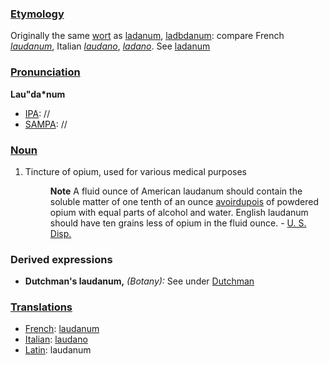===[[Etymology]]===
Originally the same [[wort]] as [[ladanum]], [[ladbdanum]]: compare French ''[[laudanum]]'', Italian ''[[laudano]]'', ''[[ladano]]''. See [[ladanum]]
===[[Pronunciation]]===
'''Lau"da*num'''
*[[IPA]]: //
*[[SAMPA]]: //
===[[Noun]]===
#Tincture of opium, used for various medical purposes
#:'''Note''' A fluid ounce of American laudanum should contain the soluble matter of one tenth of an ounce [[avoirdupois]] of powdered opium with equal parts of alcohol and water. English laudanum should have ten grains less of opium in the fluid ounce. - [[U. S. Disp.]]
===Derived expressions===
*'''Dutchman's laudanum,''' ''(Botany):'' See under [[Dutchman]]
===[[Translations]]===
*[[French]]: [[laudanum]]
*[[Italian]]: [[laudano]]
*[[Latin]]: laudanum